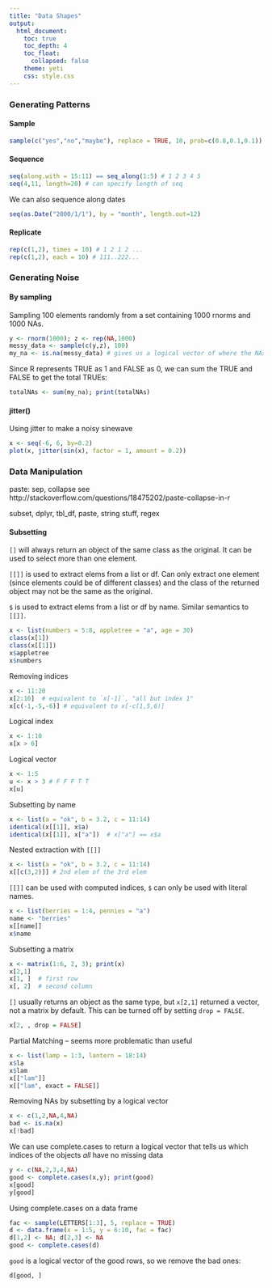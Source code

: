 ```yaml
---
title: "Data Shapes"
output:
  html_document:
    toc: true
    toc_depth: 4
    toc_float: 
      collapsed: false
    theme: yeti
    css: style.css
---
```


### Generating Patterns

#### Sample
```r
sample(c("yes","no","maybe"), replace = TRUE, 10, prob=c(0.8,0.1,0.1))
```

#### Sequence
```r
seq(along.with = 15:11) == seq_along(1:5) # 1 2 3 4 5
seq(4,11, length=20) # can specify length of seq
```

We can also sequence along dates
```r
seq(as.Date("2000/1/1"), by = "month", length.out=12)
```

#### Replicate
```r
rep(c(1,2), times = 10) # 1 2 1 2 ...
rep(c(1,2), each = 10) # 111..222...
```

### Generating Noise

#### By sampling

Sampling 100 elements randomly from a set containing 1000 rnorms and 1000 NAs.
```r
y <- rnorm(1000); z <- rep(NA,1000)
messy_data <- sample(c(y,z), 100)
my_na <- is.na(messy_data) # gives us a logical vector of where the NAs are
```

Since R represents TRUE as 1 and FALSE as 0, we can sum the TRUE and FALSE to get the total TRUEs:
```r
totalNAs <- sum(my_na); print(totalNAs)
```

#### jitter()

Using jitter to make a noisy sinewave
```r
x <- seq(-6, 6, by=0.2)
plot(x, jitter(sin(x), factor = 1, amount = 0.2))
```

### Data Manipulation

paste: sep, collapse see http://stackoverflow.com/questions/18475202/paste-collapse-in-r

subset, dplyr, tbl_df, paste, string stuff, regex

#### Subsetting

`[]` will always return an object of the same class as the original. It can be used to select more than one element.

`[[]]` is used to extract elems from a list or df. Can only extract one element (since elements could be of different classes) and the class of the returned object may not be the same as the original.

`$` is used to extract elems from a list or df by name. Similar semantics to `[[]]`.

```r
x <- list(numbers = 5:8, appletree = "a", age = 30)
class(x[1])
class(x[[1]])
x$appletree
x$numbers
```

Removing indices
```r
x <- 11:20
x[2:10]  # equivalent to `x[-1]`, "all but index 1"
x[c(-1,-5,-6)] # equivalent to x[-c(1,5,6)]
```

Logical index
```r
x <- 1:10
x[x > 6]
```

Logical vector
```r
x <- 1:5
u <- x > 3 # F F F T T
x[u]
```

Subsetting by name
```r
x <- list(a = "ok", b = 3.2, c = 11:14)
identical(x[[1]], x$a)
identical(x[[1]], x["a"])  # x["a"] == x$a
```

Nested extraction with `[[]]`
```r
x <- list(a = "ok", b = 3.2, c = 11:14)
x[[c(3,2)]] # 2nd elem of the 3rd elem
```

`[[]]` can be used with computed indices, `$` can only be used with literal names.
```r
x <- list(berries = 1:4, pennies = "a")
name <- "berries"
x[[name]]
x$name
```

Subsetting a matrix
```r
x <- matrix(1:6, 2, 3); print(x)
x[2,1]
x[1, ]  # first row
x[, 2]  # second column
```

`[]` usually returns an object as the same type, but `x[2,1]` returned a vector, not a matrix by default. This can be turned off by setting `drop = FALSE`.
```r
x[2, , drop = FALSE]
```

Partial Matching -- seems more problematic than useful
```r
x <- list(lamp = 1:3, lantern = 18:14)
x$la
x$lam
x[["lam"]]
x[["lam", exact = FALSE]]
```

Removing NAs by subsetting by a logical vector
```r
x <- c(1,2,NA,4,NA)
bad <- is.na(x)
x[!bad]
```

We can use complete.cases to return a logical vector that tells us which indices of the objects _all_ have no missing data
```r
y <- c(NA,2,3,4,NA)
good <- complete.cases(x,y); print(good)
x[good]
y[good]
```

Using complete.cases on a data frame
```r
fac <- sample(LETTERS[1:3], 5, replace = TRUE)
d <- data.frame(x = 1:5, y = 6:10, fac = fac)
d[1,2] <- NA; d[2,3] <- NA
good <- complete.cases(d)
```

`good` is a logical vector of the good rows, so we remove the bad ones:
```r
d[good, ]
```
